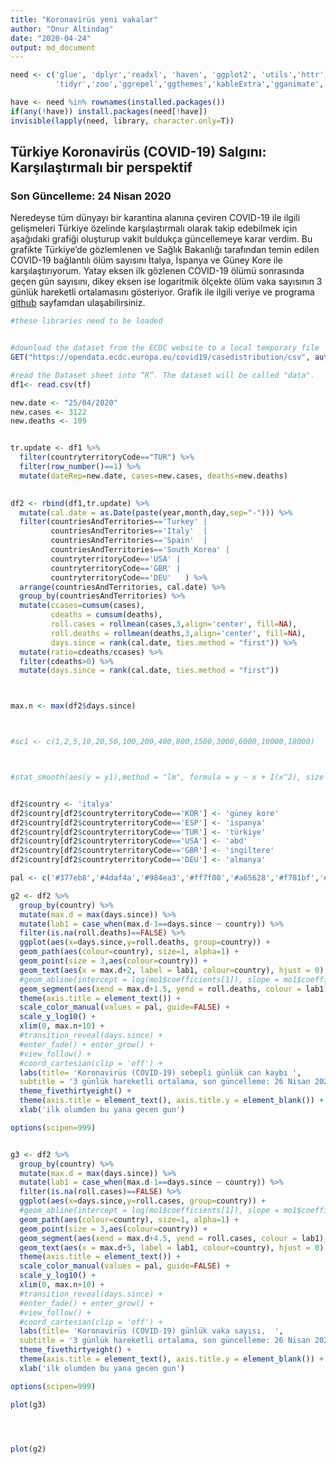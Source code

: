 ```yaml
---
title: "Koronavirüs yeni vakalar"
author: "Onur Altindag"
date: "2020-04-24"
output: md_document
---
```


```r
need <- c('glue', 'dplyr','readxl', 'haven', 'ggplot2', 'utils','httr', 'viridis', 'ggsci',
          'tidyr','zoo','ggrepel','ggthemes','kableExtra','gganimate','ftplottools','lubridate')

have <- need %in% rownames(installed.packages()) 
if(any(!have)) install.packages(need[!have]) 
invisible(lapply(need, library, character.only=T)) 
```

## Türkiye Koronavirüs (COVID-19) Salgını: Karşılaştırmalı bir perspektif

### Son Güncelleme: 24 Nisan 2020 

Neredeyse tüm dünyayı bir karantina alanına çeviren COVID-19 ile ilgili gelişmeleri Türkiye özelinde  karşılaştırmalı olarak takip edebilmek için aşağıdaki grafiği oluşturup vakit buldukça güncellemeye karar verdim. Bu grafikte Türkiye'de gözlemlenen ve Sağlık Bakanlığı tarafından temin edilen COVID-19 bağlantılı ölüm sayısını İtalya, İspanya ve Güney Kore ile karşılaştırıyorum.  Yatay eksen ilk gözlenen COVID-19 ölümü sonrasında geçen gün sayısını, dikey eksen ise logaritmik ölçekte  ölüm vaka sayısının 3 günlük hareketli ortalamasını gösteriyor. Grafik ile ilgili veriye ve programa [github](https://github.com/ronuraltindag/personalweb/tree/master/content/posts) sayfamdan ulaşabilirsiniz.      



```r

#these libraries need to be loaded


#download the dataset from the ECDC website to a local temporary file
GET("https://opendata.ecdc.europa.eu/covid19/casedistribution/csv", authenticate(":", ":", type="ntlm"), write_disk(tf <- tempfile(fileext = ".csv")))

#read the Dataset sheet into “R”. The dataset will be called "data".
df1<- read.csv(tf)

new.date <- "25/04/2020"
new.cases <- 3122 
new.deaths <- 109


tr.update <- df1 %>%
  filter(countryterritoryCode=="TUR") %>%
  filter(row_number()==1) %>%
  mutate(dateRep=new.date, cases=new.cases, deaths=new.deaths) 
  

df2 <- rbind(df1,tr.update) %>%
  mutate(cal.date = as.Date(paste(year,month,day,sep="-"))) %>%
  filter(countriesAndTerritories=='Turkey' | 
         countriesAndTerritories=='Italy'  | 
         countriesAndTerritories=='Spain'  |
         countriesAndTerritories=='South_Korea' | 
         countryterritoryCode=='USA' | 
         countryterritoryCode=='GBR' | 
         countryterritoryCode=='DEU'   ) %>%
  arrange(countriesAndTerritories, cal.date) %>%
  group_by(countriesAndTerritories) %>%
  mutate(ccases=cumsum(cases), 
         cdeaths = cumsum(deaths), 
         roll.cases = rollmean(cases,3,align='center', fill=NA),  
         roll.deaths = rollmean(deaths,3,align='center', fill=NA), 
         days.since = rank(cal.date, ties.method = "first")) %>%
  mutate(ratio=cdeaths/ccases) %>%
  filter(cdeaths>0) %>%
  mutate(days.since = rank(cal.date, ties.method = "first")) 



max.n <- max(df2$days.since)




```

```r





#sc1 <- c(1,2,5,10,20,50,100,200,400,800,1500,3000,6000,10000,18000)



#stat_smooth(aes(y = y1),method = "lm", formula = y ~ x + I(x^2), size = 1)


df2$country <- 'italya'
df2$country[df2$countryterritoryCode=='KOR'] <- 'güney kore'
df2$country[df2$countryterritoryCode=='ESP'] <- 'ispanya'
df2$country[df2$countryterritoryCode=='TUR'] <- 'türkiye'
df2$country[df2$countryterritoryCode=='USA'] <- 'abd'
df2$country[df2$countryterritoryCode=='GBR'] <- 'ingiltere'
df2$country[df2$countryterritoryCode=='DEU'] <- 'almanya'

pal <- c('#377eb8','#4daf4a','#984ea3','#ff7f00','#a65628','#f781bf','#e41a1c')

g2 <- df2 %>% 
  group_by(country) %>%
  mutate(max.d = max(days.since)) %>%
  mutate(lab1 = case_when(max.d-1==days.since ~ country)) %>%
  filter(is.na(roll.deaths)==FALSE) %>%
  ggplot(aes(x=days.since,y=roll.deaths, group=country)) + 
  geom_path(aes(colour=country), size=1, alpha=1) + 
  geom_point(size = 3,aes(colour=country)) + 
  geom_text(aes(x = max.d+2, label = lab1, colour=country), hjust = 0) + 
  #geom_abline(intercept = log(mo1$coefficients[1]), slope = mo1$coefficients[2], colour='grey', linetype=2, size=2) +
  geom_segment(aes(xend = max.d+1.5, yend = roll.deaths, colour = lab1), linetype = 2) + 
  theme(axis.title = element_text()) + 
  scale_color_manual(values = pal, guide=FALSE) +
  scale_y_log10() +
  xlim(0, max.n+10) +
  #transition_reveal(days.since) + 
  #enter_fade() + enter_grow() + 
  #view_follow() +
  #coord_cartesian(clip = 'off') +
  labs(title= 'Koronavirüs (COVID-19) sebepli günlük can kaybı ', 
  subtitle = '3 günlük hareketli ortalama, son güncelleme: 26 Nisan 2020 ', x=' ',y='') +
  theme_fivethirtyeight() + 
  theme(axis.title = element_text(), axis.title.y = element_blank()) + 
  xlab('ilk olumden bu yana gecen gun')

options(scipen=999)



```

```r

g3 <- df2 %>% 
  group_by(country) %>%
  mutate(max.d = max(days.since)) %>%
  mutate(lab1 = case_when(max.d-1==days.since ~ country)) %>%
  filter(is.na(roll.cases)==FALSE) %>%
  ggplot(aes(x=days.since,y=roll.cases, group=country)) + 
  #geom_abline(intercept = log(mo1$coefficients[1]), slope = mo1$coefficients[2], colour='grey', linetype=2, size=2) +
  geom_path(aes(colour=country), size=1, alpha=1) + 
  geom_point(size = 3,aes(colour=country)) + 
  geom_segment(aes(xend = max.d+4.5, yend = roll.cases, colour = lab1), linetype = 2) + 
  geom_text(aes(x = max.d+5, label = lab1, colour=country), hjust = 0) + 
  theme(axis.title = element_text()) + 
  scale_color_manual(values = pal, guide=FALSE) +
  scale_y_log10() +
  xlim(0, max.n+10) +
  #transition_reveal(days.since) + 
  #enter_fade() + enter_grow() + 
  #view_follow() +
  #coord_cartesian(clip = 'off') +
  labs(title= 'Koronavirüs (COVID-19) günlük vaka sayısı,  ', 
  subtitle = '3 günlük hareketli ortalama, son güncelleme: 26 Nisan 2020 ', x=' ',y='') +
  theme_fivethirtyeight() + 
  theme(axis.title = element_text(), axis.title.y = element_blank()) + 
  xlab('ilk olumden bu yana gecen gun')

options(scipen=999)
``` 

```r

plot(g3)





```

```r

plot(g2)





```
